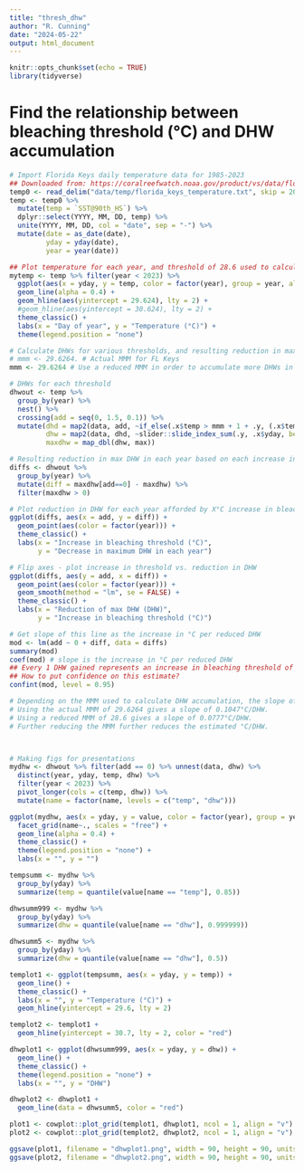 ```yaml
---
title: "thresh_dhw"
author: "R. Cunning"
date: "2024-05-22"
output: html_document
---
```


```r
knitr::opts_chunk$set(echo = TRUE)
library(tidyverse)
```

# Find the relationship between bleaching threshold (°C) and DHW accumulation

```r
# Import Florida Keys daily temperature data for 1985-2023
## Downloaded from: https://coralreefwatch.noaa.gov/product/vs/data/florida_keys.txt
temp0 <- read_delim("data/temp/florida_keys_temperature.txt", skip = 20, trim_ws = TRUE)
temp <- temp0 %>%
  mutate(temp = `SST@90th_HS`) %>%
  dplyr::select(YYYY, MM, DD, temp) %>%
  unite(YYYY, MM, DD, col = "date", sep = "-") %>%
  mutate(date = as_date(date),
         yday = yday(date),
         year = year(date))

## Plot temperature for each year, and threshold of 28.6 used to calculate DHWs
mytemp <- temp %>% filter(year < 2023) %>%
  ggplot(aes(x = yday, y = temp, color = factor(year), group = year, alpha = 0.5)) +
  geom_line(alpha = 0.4) +
  geom_hline(aes(yintercept = 29.624), lty = 2) +
  #geom_hline(aes(yintercept = 30.624), lty = 2) +
  theme_classic() +
  labs(x = "Day of year", y = "Temperature (°C)") +
  theme(legend.position = "none")

# Calculate DHWs for various thresholds, and resulting reduction in max DHW for each threshold
# mmm <- 29.6264. # Actual MMM for FL Keys
mmm <- 29.6264 # Use a reduced MMM in order to accumulate more DHWs in more years for simulation purposes

# DHWs for each threshold
dhwout <- temp %>%
  group_by(year) %>%
  nest() %>%
  crossing(add = seq(0, 1.5, 0.1)) %>%
  mutate(dhd = map2(data, add, ~if_else(.x$temp > mmm + 1 + .y, (.x$temp - mmm) / 7, 0)),
         dhw = map2(data, dhd, ~slider::slide_index_sum(.y, .x$yday, before = 84L)),
         maxdhw = map_dbl(dhw, max))

# Resulting reduction in max DHW in each year based on each increase in threshold
diffs <- dhwout %>%
  group_by(year) %>%
  mutate(diff = maxdhw[add==0] - maxdhw) %>%
  filter(maxdhw > 0)

# Plot reduction in DHW for each year afforded by X°C increase in bleaching threshold
ggplot(diffs, aes(x = add, y = diff)) + 
  geom_point(aes(color = factor(year))) +
  theme_classic() +
  labs(x = "Increase in bleaching threshold (°C)",
       y = "Decrease in maximum DHW in each year")

# Flip axes - plot increase in threshold vs. reduction in DHW
ggplot(diffs, aes(y = add, x = diff)) + 
  geom_point(aes(color = factor(year))) +
  geom_smooth(method = "lm", se = FALSE) +
  theme_classic() +
  labs(x = "Reduction of max DHW (DHW)",
       y = "Increase in bleaching threshold (°C)")

# Get slope of this line as the increase in °C per reduced DHW
mod <- lm(add ~ 0 + diff, data = diffs)
summary(mod)
coef(mod) # slope is the increase in °C per reduced DHW
## Every 1 DHW gained represents an increase in bleaching threshold of 0.077°C
## How to put confidence on this estimate?
confint(mod, level = 0.95)

# Depending on the MMM used to calculate DHW accumulation, the slope of the line changes.
# Using the actual MMM of 29.6264 gives a slope of 0.1047°C/DHW.
# Using a reduced MMM of 28.6 gives a slope of 0.0777°C/DHW.
# Further reducing the MMM further reduces the estimated °C/DHW.



# Making figs for presentations
mydhw <- dhwout %>% filter(add == 0) %>% unnest(data, dhw) %>%
  distinct(year, yday, temp, dhw) %>%
  filter(year < 2023) %>%
  pivot_longer(cols = c(temp, dhw)) %>%
  mutate(name = factor(name, levels = c("temp", "dhw")))

ggplot(mydhw, aes(x = yday, y = value, color = factor(year), group = year)) +
  facet_grid(name~., scales = "free") +
  geom_line(alpha = 0.4) +
  theme_classic() +
  theme(legend.position = "none") +
  labs(x = "", y = "")

tempsumm <- mydhw %>%
  group_by(yday) %>%
  summarize(temp = quantile(value[name == "temp"], 0.85))

dhwsumm999 <- mydhw %>%
  group_by(yday) %>%
  summarize(dhw = quantile(value[name == "dhw"], 0.999999))

dhwsumm5 <- mydhw %>%
  group_by(yday) %>%
  summarize(dhw = quantile(value[name == "dhw"], 0.5))

templot1 <- ggplot(tempsumm, aes(x = yday, y = temp)) +
  geom_line() +
  theme_classic() +
  labs(x = "", y = "Temperature (°C)") +
  geom_hline(yintercept = 29.6, lty = 2)

templot2 <- templot1 +
  geom_hline(yintercept = 30.7, lty = 2, color = "red")

dhwplot1 <- ggplot(dhwsumm999, aes(x = yday, y = dhw)) +
  geom_line() +
  theme_classic() +
  theme(legend.position = "none") +
  labs(x = "", y = "DHW")

dhwplot2 <- dhwplot1 +
  geom_line(data = dhwsumm5, color = "red")

plot1 <- cowplot::plot_grid(templot1, dhwplot1, ncol = 1, align = "v")
plot2 <- cowplot::plot_grid(templot2, dhwplot2, ncol = 1, align = "v")

ggsave(plot1, filename = "dhwplot1.png", width = 90, height = 90, units = "mm")
ggsave(plot2, filename = "dhwplot2.png", width = 90, height = 90, units = "mm")
```

```r

```

